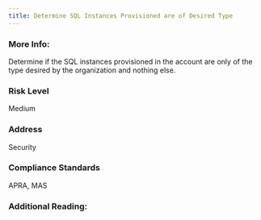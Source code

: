 ```yaml
---
title: Determine SQL Instances Provisioned are of Desired Type
---
```


### More Info:

Determine if the SQL instances provisioned in the account are only of the type desired by the organization and nothing else.

### Risk Level

Medium

### Address

Security

### Compliance Standards

APRA, MAS

### Additional Reading:
